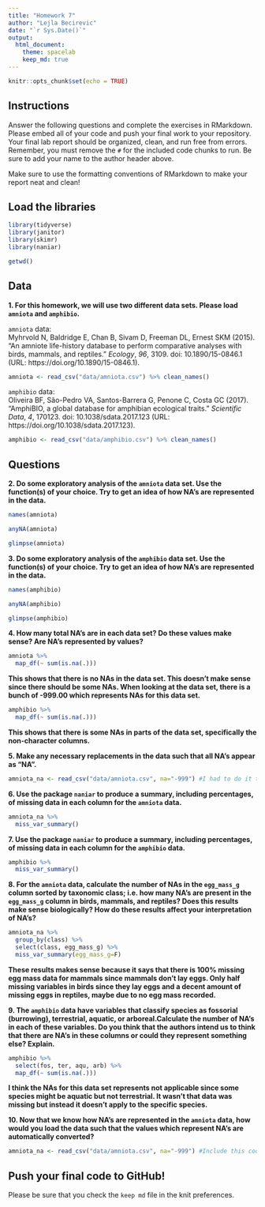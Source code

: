 ```yaml
---
title: "Homework 7"
author: "Lejla Becirevic"
date: "`r Sys.Date()`"
output:
  html_document: 
    theme: spacelab
    keep_md: true
---
```


```r
knitr::opts_chunk$set(echo = TRUE)
```

## Instructions
Answer the following questions and complete the exercises in RMarkdown. Please embed all of your code and push your final work to your repository. Your final lab report should be organized, clean, and run free from errors. Remember, you must remove the `#` for the included code chunks to run. Be sure to add your name to the author header above.  

Make sure to use the formatting conventions of RMarkdown to make your report neat and clean!  

## Load the libraries
```r
library(tidyverse)
library(janitor)
library(skimr)
library(naniar)
``` 

```r
getwd()
```

## Data
**1. For this homework, we will use two different data sets. Please load `amniota` and `amphibio`.**  

`amniota` data:  
Myhrvold N, Baldridge E, Chan B, Sivam D, Freeman DL, Ernest SKM (2015). “An amniote life-history
database to perform comparative analyses with birds, mammals, and reptiles.” _Ecology_, *96*, 3109.
doi: 10.1890/15-0846.1 (URL: https://doi.org/10.1890/15-0846.1).
```r
amniota <- read_csv("data/amniota.csv") %>% clean_names()
```

`amphibio` data:  
Oliveira BF, São-Pedro VA, Santos-Barrera G, Penone C, Costa GC (2017). “AmphiBIO, a global database
for amphibian ecological traits.” _Scientific Data_, *4*, 170123. doi: 10.1038/sdata.2017.123 (URL:
https://doi.org/10.1038/sdata.2017.123).
```r
amphibio <- read_csv("data/amphibio.csv") %>% clean_names()
```

## Questions  
**2. Do some exploratory analysis of the `amniota` data set. Use the function(s) of your choice. Try to get an idea of how NA's are represented in the data.**  
```r
names(amniota)
```

```r
anyNA(amniota)
```

```r
glimpse(amniota)
```

**3. Do some exploratory analysis of the `amphibio` data set. Use the function(s) of your choice. Try to get an idea of how NA's are represented in the data.**  
```r
names(amphibio)
```

```r
anyNA(amphibio)
```

```r
glimpse(amphibio)
```

**4. How many total NA's are in each data set? Do these values make sense? Are NA's represented by values?**   
```r
amniota %>% 
  map_df(~ sum(is.na(.))) 
```
**This shows that there is no NAs in the data set. This doesn't make sense since there should be some NAs. When looking at the data set, there is a bunch of -999.00 which represents NAs for this data set.** 

```r
amphibio %>% 
  map_df(~ sum(is.na(.)))  
```
**This shows that there is some NAs in parts of the data set, specifically the non-character columns.**


**5. Make any necessary replacements in the data such that all NA's appear as "NA".**   
```r
amniota_na <- read_csv("data/amniota.csv", na="-999") #I had to do it this way because it was too long to write all the columns
```

**6. Use the package `naniar` to produce a summary, including percentages, of missing data in each column for the `amniota` data.**  
```r
amniota_na %>% 
  miss_var_summary()
```

**7. Use the package `naniar` to produce a summary, including percentages, of missing data in each column for the `amphibio` data.**
```r
amphibio %>% 
  miss_var_summary()
```

**8. For the `amniota` data, calculate the number of NAs in the `egg_mass_g` column sorted by taxonomic class; i.e. how many NA's are present in the `egg_mass_g` column in birds, mammals, and reptiles? Does this results make sense biologically? How do these results affect your interpretation of NA's?**  
```r
amniota_na %>% 
  group_by(class) %>% 
  select(class, egg_mass_g) %>% 
  miss_var_summary(egg_mass_g=F) 
```
**These results makes sense because it says that there is 100% missing egg mass data for mammals since mammals don't lay eggs. Only half missing variables in birds since they lay eggs and a decent amount of missing eggs in reptiles, maybe due to no egg mass recorded.**


**9. The `amphibio` data have variables that classify species as fossorial (burrowing), terrestrial, aquatic, or arboreal.Calculate the number of NA's in each of these variables. Do you think that the authors intend us to think that there are NA's in these columns or could they represent something else? Explain.**
```r
amphibio %>% 
  select(fos, ter, aqu, arb) %>% 
  map_df(~ sum(is.na(.)))  
```
**I think the NAs for this data set represents not applicable since some species might be aquatic but not terrestrial. It wasn't that data was missing but instead it doesn't apply to the specific species.**


**10. Now that we know how NA's are represented in the `amniota` data, how would you load the data such that the values which represent NA's are automatically converted?**
```r
amniota_na <- read_csv("data/amniota.csv", na="-999") #Include this code chunk in with the read_csv
```

## Push your final code to GitHub!
Please be sure that you check the `keep md` file in the knit preferences.  